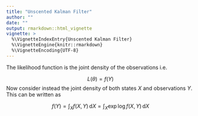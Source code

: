 ```yaml
---
title: "Unscented Kalman Filter"
author: ""
date: ""
output: rmarkdown::html_vignette
vignette: >
  %\VignetteIndexEntry{Unscented Kalman Filter}
  %\VignetteEngine{knitr::rmarkdown}
  %\VignetteEncoding{UTF-8}
---
```


The likelihood function is the joint density of the observations i.e.

$$
L(\theta) = f(Y)
$$
Now consider instead the joint density of both states $X$ and observations $Y$. This can be written as

$$
f(Y) = \int_{X} f(X,Y) \, \mathrm{d}X = \int_{X} \exp \log f(X,Y) \, \mathrm{d}X 
$$

